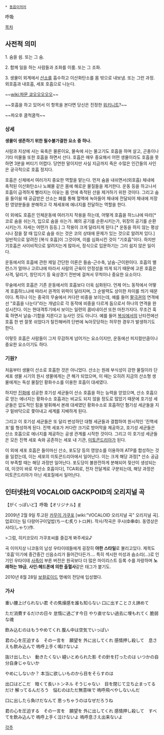  * [[동음이의어]]

呼吸

[[목차]]
== 사전적 의미 ==
1. 숨을 쉼. 또는 그 숨.

2. 함께 일을 하는 사람들과 조화를 이룸. 또는 그 조화.

3. 생물이 외계에서 [[산소]]를 흡수하고 이산화탄소를 몸 밖으로 내보냄. 또는 그런 과정. 외호흡과 내호흡, 세포 호흡으로 나눈다.

~~[[wiki:파문 쿄오오오오오]]~~

~~호흡을 하고 있어서 이 항목을 본다면 당신은 진정한 [[위키니트]]?~~

~~파오후 쿰척쿰척~~

=== 상세 ===
'''생물이 생존하기 위한 필수불가결한 요소 중 하나.'''

사람과 지상에 사는 육축은 물론이요, 물속에 사는 물고기도 호흡을 하며 살고, 곤충이나 기타 미물들 또한 호흡을 하면서 산다. 호흡은 매우 중요해서 어떤 생물이라도 호흡을 못하면 3분을 버티기 어렵다. 당연한 말이지만 사실 지금까지 죽은 수많은 인간들의 사인은 궁극적으로 호흡 정지다.

호흡은 신체에서 여러가지 중요한 역할을 맡는다. 먼저 숨을 내쉬면서(외호흡) 체내에 축적된 이산화탄소나 노폐물 같은 몸에 해로운 물질들을 제거한다. 운동 등을 하고나서 호흡이 급격하게 빨라지는 이유는 몸 안에 축적된 산을 제거하기 위한 것이다. 그리고 숨을 들이쉴 때 공급받은 산소는 폐를 통해 혈액에 녹아들어 체내에 전달되어 체내에 저장된 영양분들을 분해하고 각 체세포에 에너지를 전달하는 역할을 한다.

이 외에도 호흡은 인체운동에 여러가지 작용을 하는데, 어떻게 호흡을 하느냐에 따라[* 코로 숨을 쉬는가, 입으로 숨을 쉬는가. 폐의 공기를 순환시키는가, 위장의 공기를 순환시키는가. 자세는 어떤가 등등.] 그 작용이 크게 달라지게 된다.[* 운동을 하지 않는 평상시나 잠을 잘 때 입으로 숨을 쉬는 것은 코의 상태에 문제가 있는 것으로 알려져 있다.] 일반적으로 알려진 [복식 호흡]이 그것이며, 이를 심화시킨 것이 "기호흡"이다. 하지만 기호흡은 사이비적으로 알려지는게 많아서, 정식으로 입문하기는 그리 쉽지 않은 일이다.

운동에서의 호흡에 관한 제일 간단한 이론은 들숨-근수축, 날숨-근이완이다. 호흡의 밸런스가 얼마나 고르냐에 따라서 사람의 근육이 안정성을 띄게 되기 때문에 고른 호흡은 사격, 달리기, 창던지기 등 육상경기 전반에 걸쳐서 무척이나 중요한 요소이다.

무술에서의 호흡은 기존 운동에서의 호흡보다 더욱 심화된다. 언제 어느 동작에서 어떻게 호흡하느냐에 따라서 권격의 위력이 달라지며, 그 순발력도 상이한 차이를 띄기 때문이다. 특히나 이는 중국의 무술에서 커다란 비중을 보이는데, 예를 들어 [[팔극권]]의 연격에선 "호흡을 나눈다"라는 개념으로 각 동작에 비중을 다르게 둠으로서 하나의 연격을 완성시킨다. 이는 현대격투기에서 보이는 일련의 콤비네이션 또한 마찬가지다. 무조건 훅훅 하면서 날숨-기합을 지른다고 능사인 것도 아니다. 예를 들어 [[복싱]]에서의 난타전에선 호흡 한 번 잘못 쉬었다가 탈진해버려 단번에 녹아웃당하는 허무한 경우가 발생하기도 한다.

이렇듯 호흡은 사람들이 그저 무감하게 넘어가는 요소이지만, 운동에선 피지컬만큼이나 중요한 요소이기도 하다.

=== 기원? ===
처음부터 생물이 산소로 호흡한 것은 아니었다. 산소는 원래 부식성이 강한 물질이라 단세포 생물 시기의 원시 생물에게는 큰 해가 되었으며, 이 때는 오히려 지금의 산소형 생물에게는 독성 물질인 황화수소를 이용한 호흡이 대세였다.

하지만 [[진화]]에 성공한 호기성 세균들이 산소 호흡을 하는 능력을 얻었으며, 산소 호흡으로 얻는 에너지는 황화수소 호흡과는 비교도 되지 않을 정도로 많았기 때문에 호기성 세균들은 압도적인 힘을 발휘해서 본래 대세였던 황화수소로 호흡하던 혐기성 세균들을 지구 밑바닥으로 쫓아내고 세계를 지배하게 된다.

그리고 이 호기성 세균들은 또 달리 번성하던 대형 세균들과 결합하여 원시적인 '진핵세포'를 형성하게 된다. 진핵 세포가 커다란 크기로 방어막을 제공하고, 호기성 세균들은 산소 호흡으로 에너지를 제공하는 공생 관계를 시작한 것이다. 그리고 이 호기성 세균들은 모든 진핵 세포 속와 공존하는 세포 내 기관, [[미토콘드리아]]가 된다.

이 외에 세포 호흡은 들이마신 산소, 포도당 등의 영양소를 이용하여 ATP를 합성하는 것을 일컫는데, 이는 세포의 미토콘드리아에서 일어난다. 이는 크게 해당 과정[* 산소 공급이 부족할 때는 해당 과정만 일어난다. 포도당이 불완전하게 분해되어 젖산이 생성되는데, 이것이 바로 무산소 호흡이다], TCA회로, 전자 전달계로 구분되는데, 해당 과정은 미토콘드리아가 아닌 세포질에서 일어난다.

== 인터넷社의 VOCALOID GACKPOID의 오리지널 곡 ==
{{{#!html
<object type='application/x-shockwave-flash' width='502px' height='399px' align='middle' classid='clsid:d27cdb6e-ae6d-11cf-96b8-444553540000' codebase='http://fpdownload.macromedia.com/pub/shockwave/cabs/flash/swflash.cab#version=8,0,0,0'><param name='movie' value='http://flvs.daum.net/flvPlayer.swf?vid=rGdvWlq0YR8$' /><param name='allowScriptAccess' value='always' /><param name='allowFullScreen' value='true' /><param name='bgcolor' value='#000000' /><embed src='http://flvs.daum.net/flvPlayer.swf?vid=rGdvWlq0YR8$' width='502px' height='399px' allowScriptAccess='always' type='application/x-shockwave-flash' allowFullScreen='true' bgcolor='#000000' ></embed></object>
}}}

【がくっぽいど】呼吸【オリジナル】[http://www.nicovideo.jp/watch/sm6096404 #]

2009년 2월 9일 투고된 [[카무이 가쿠포]] [wiki:"VOCALOID 오리지널 곡" 오리지널 곡]. 업로더는 팀 다랑어구이덮밥(ちーむ炙りトロ丼). 
작사/작곡은 쿠시(Φ串Φ). 동영상은 샤리(しゃり)作.

>그럼, 히키코모리 가쿠포씨를 즐겁게 봐주세요♪

곡 이미지상 니코동의 남성 우타이테들에게 굉장히 '''야한 스타일'''로 불리고있다. 제목도 '호흡'이기에 중간중간 신음소리가 들어간다든가.… 특히 섹시한 미성과 숨소리(…)로 인기인 우타이테 [[사족]]이 부른 버전은 원곡보다 더 많은 마이리스트 등록 수를 자랑하며 '''노래하는 19금''', '''사인:헤드폰에 의한 출혈사'''같은 태그가 붙기도.

2010년 8월 28일 [[보컬로이드]] 명예의 전당에 입성했다.

=== 가사 ===
重い腰上げられない君 
その焦燥感を誰も知らない 
口に出すことさえ諦めて 

ただ消費するだけの日々 
怠惰に過ごす今日 
やり直せない過去に埋もれてく 
脆弱な魂 

飲み込むのはもうやめてくれ 
腹ん中は空気でいっぱい 

君の心を圧迫する　その一言を　願望を 
外に出してくれ 
感情押し殺して　息さえも飲み込んで 
嗚呼上手く鳴けないよ 


抜け出したい　動きたくない 
縫いとめられた影 
その針を打ったのは 
いつかの自分自身じゃないか 

やめにしないか？ 
本当に欲しいものから目をそらすのは 

出口はどこだ　暗くて長いトンネル 
そうじゃない　目を閉じて立ち止まってるだけ 
解ってるんだろう　悩むのはただ無意味で 
嗚呼飛べやしないんだ 


口に出したら負けだなんて 
思っちゃうのはなぜだろうね 


君の心を圧迫する　その一言を　願望を 
外に出してくれ 
感情押し殺して　すべてを飲み込んで 
嗚呼上手く泣けないよ 
嗚呼息さえ出来ないよ

[[각주]]
